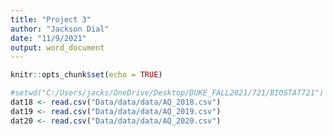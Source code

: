```yaml
---
title: "Project 3"
author: "Jackson Dial"
date: "11/9/2021"
output: word_document
---
```


```r
knitr::opts_chunk$set(echo = TRUE)
```

```r
#setwd("C:/Users/jacks/OneDrive/Desktop/DUKE_FALL2021/721/BIOSTAT721")
dat18 <- read.csv("Data/data/data/AQ_2018.csv")
dat19 <- read.csv("Data/data/data/AQ_2019.csv")
dat20 <- read.csv("Data/data/data/AQ_2020.csv")

```


```r



```







